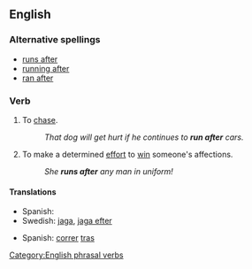 ==English==

===Alternative spellings===
* [[runs after]]
* [[running after]]
* [[ran after]]

===Verb===
{{infl|en|verb|head=to [[run]] [[after]]}}

# To [[chase]].
#: ''That dog will get hurt if he continues to '''run after''' cars.''
# To make a determined [[effort]] to [[win]] someone's affections.
#: ''She '''runs after''' any man in uniform!''

====Translations====
{{trans-top|chase}}
{{trans-mid}}
* Spanish: {{t-|es|perseguir}}
* Swedish: [[jaga]], [[jaga efter]]
{{trans-bottom}}

{{trans-top|effort to win someone's affections}}
{{trans-mid}}
* Spanish: [[correr]] [[tras]]
{{trans-bottom}}

[[Category:English phrasal verbs]]